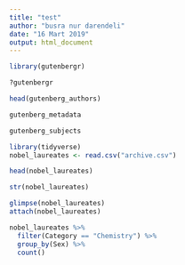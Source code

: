 ```yaml
---
title: "test"
author: "busra nur darendeli"
date: "16 Mart 2019"
output: html_document
---
```



```r
library(gutenbergr)

?gutenbergr

head(gutenberg_authors)

gutenberg_metadata

gutenberg_subjects

``` 




```r
library(tidyverse)
nobel_laureates <- read.csv("archive.csv")

head(nobel_laureates)

str(nobel_laureates)

glimpse(nobel_laureates)
attach(nobel_laureates)

nobel_laureates %>% 
  filter(Category == "Chemistry") %>% 
  group_by(Sex) %>% 
  count()

```


